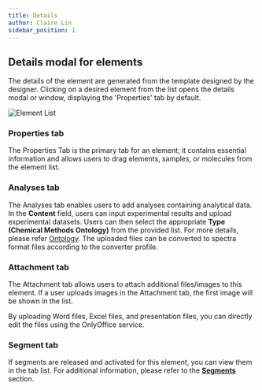 ```yaml
---
title: Details
author: Claire Lin
sidebar_position: 1
---
```



<SubTitle text="The detail modal displays the primary content of the element." />
<Reader text="User" />

## Details modal for elements

The details of the element are generated from the template designed by the designer. Clicking on a desired element from the list opens the details modal or window, displaying the 'Properties' tab by default.

![Element List](/img/labimotion/detail-modal.png)

### Properties tab

The Properties Tab is the primary tab for an element; it contains essential information and allows users to drag elements, samples, or molecules from the element list.

### Analyses tab

The Analyses tab enables users to add analyses containing analytical data. In the **Content** field, users can input experimental results and upload experimental datasets. Users can then select the appropriate **Type (Chemical Methods Ontology)** from the provided list. For more details, please refer [Ontology](/docs/eln/ui/ontology). The uploaded files can be converted to spectra format files according to the converter profile.

### Attachment tab

The Attachment tab allows users to attach additional files/images to this element. If a user uploads images in the Attachment tab, the first image will be shown in the list.

By uploading Word files, Excel files, and presentation files, you can directly edit the files using the OnlyOffice service.

### Segment tab

If segments are released and activated for this element, you can view them in the tab list. For additional information, please refer to the **[Segments](/docs/labimotion/guides/user/segments)** section.
